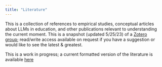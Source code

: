```yaml
---
title: "Literature"
---
```


This is a collection of references to empirical studies, conceptual articles about LLMs in education, and other publications relevant to understanding the current moment. This is a snapshot (updated 5/25/23) of a [Zotero group](https://www.zotero.org/groups/5034711/llms_for_edu); read/write access available on request if you have a suggestion or would like to see the latest & greatest.

This is a work in progress; a current formatted version of the literature is available [here](https://www.zotero.org/groups/5034711/llms_for_edu/library)

